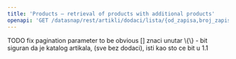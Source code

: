 ```yaml
---
title: 'Products – retrieval of products with additional products'
openapi: 'GET /datasnap/rest/artikli/dodaci/lista/{od_zapisa,broj_zapisa}'
---
```


<Danger>
TODO fix pagination parameter to be obvious [] znaci unutar \{\}
- bit siguran da je katalog artikala, (sve bez dodaci), isti kao sto ce bit u 1.1
</Danger>